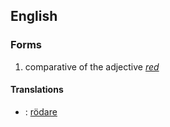 ==English==
===Forms===
# comparative of the adjective ''[[red]]''
====Translations====
*{{sv}}: [[rödare]]